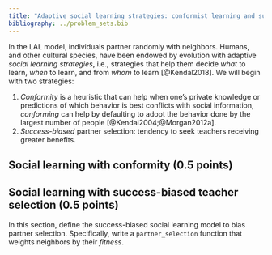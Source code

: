 ```yaml
---
title: "Adaptive social learning strategies: conformist learning and success-biased partner selection"
bibliography: ../problem_sets.bib
---
```



In the LAL model, individuals partner randomly with neighbors. Humans, and other cultural species, have been endowed by evolution with adaptive _social learning strategies_, i.e., strategies that help them decide _what_ to learn, _when_ to learn, and from _whom_ to learn [@Kendal2018]. We will begin with two strategies:

1. _Conformity_ is a heuristic that can help when one's private knowledge or predictions of which behavior is best conflicts with social information, _conforming_ can help by defaulting to adopt the behavior done by the largest number of people [@Kendal2004;@Morgan2012a].
2. _Success-biased_ partner selection: tendency to seek teachers receiving greater benefits.


## Social learning with conformity (0.5 points)



## Social learning with success-biased teacher selection (0.5 points)


In this section, define the success-biased social learning model to bias
partner selection. Specifically, write a `partner_selection` function that
weights neighbors by their _fitness_. 
